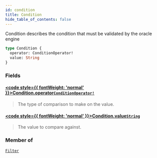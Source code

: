 ```yaml
---
id: condition
title: Condition
hide_table_of_contents: false
---
```








Condition describes the condition that must be validated by the oracle engine

```graphql
type Condition {
  operator: ConditionOperator!
  value: String
}
```


### Fields

#### [<code style={{ fontWeight: 'normal' }}>Condition.<b>operator</b></code>](#)<Bullet />[`ConditionOperator!`](/testnet/api/graphql/enums/condition-operator) <Badge class="secondary" text="non-null"/> <Badge class="secondary" text="enum"/>
> The type of comparison to make on the value.
> 

#### [<code style={{ fontWeight: 'normal' }}>Condition.<b>value</b></code>](#)<Bullet />[`String`](/testnet/api/graphql/scalars/string) <Badge class="secondary" text="scalar"/>
> The value to compare against.
> 



### Member of

[`Filter`](/testnet/api/graphql/objects/filter)  <Badge class="secondary" text="object"/>



